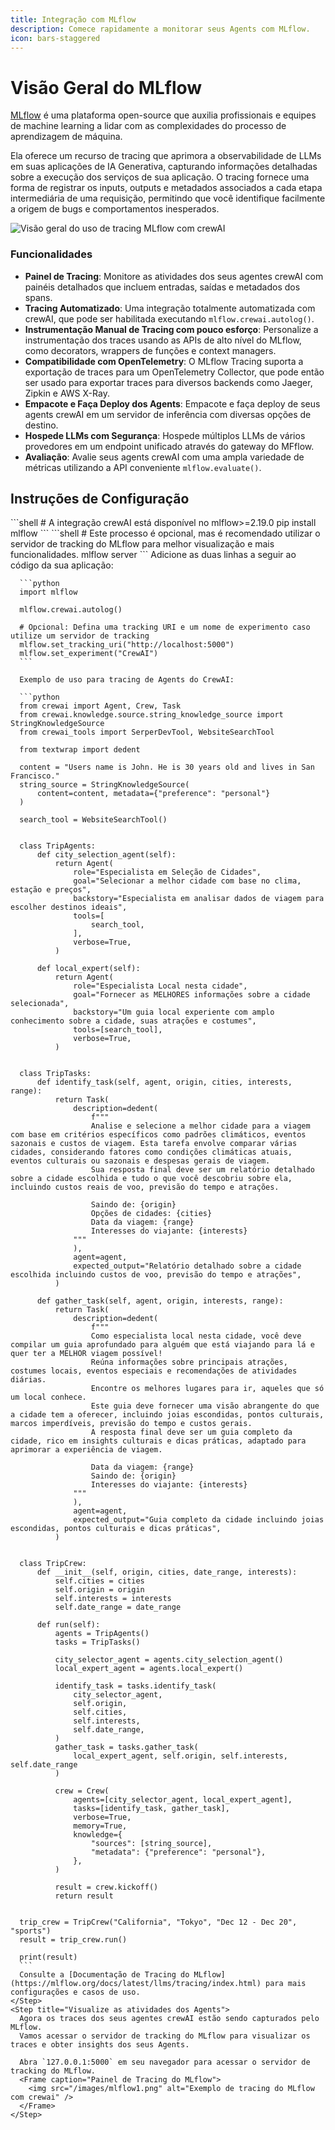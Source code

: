 ```yaml
---
title: Integração com MLflow
description: Comece rapidamente a monitorar seus Agents com MLflow.
icon: bars-staggered
---
```


# Visão Geral do MLflow

[MLflow](https://mlflow.org/) é uma plataforma open-source que auxilia profissionais e equipes de machine learning a lidar com as complexidades do processo de aprendizagem de máquina.

Ela oferece um recurso de tracing que aprimora a observabilidade de LLMs em suas aplicações de IA Generativa, capturando informações detalhadas sobre a execução dos serviços de sua aplicação.
O tracing fornece uma forma de registrar os inputs, outputs e metadados associados a cada etapa intermediária de uma requisição, permitindo que você identifique facilmente a origem de bugs e comportamentos inesperados.

![Visão geral do uso de tracing MLflow com crewAI](/images/mlflow-tracing.gif)

### Funcionalidades

- **Painel de Tracing**: Monitore as atividades dos seus agentes crewAI com painéis detalhados que incluem entradas, saídas e metadados dos spans.
- **Tracing Automatizado**: Uma integração totalmente automatizada com crewAI, que pode ser habilitada executando `mlflow.crewai.autolog()`.
- **Instrumentação Manual de Tracing com pouco esforço**: Personalize a instrumentação dos traces usando as APIs de alto nível do MLflow, como decorators, wrappers de funções e context managers.
- **Compatibilidade com OpenTelemetry**: O MLflow Tracing suporta a exportação de traces para um OpenTelemetry Collector, que pode então ser usado para exportar traces para diversos backends como Jaeger, Zipkin e AWS X-Ray.
- **Empacote e Faça Deploy dos Agents**: Empacote e faça deploy de seus agents crewAI em um servidor de inferência com diversas opções de destino.
- **Hospede LLMs com Segurança**: Hospede múltiplos LLMs de vários provedores em um endpoint unificado através do gateway do MFflow.
- **Avaliação**: Avalie seus agents crewAI com uma ampla variedade de métricas utilizando a API conveniente `mlflow.evaluate()`.

## Instruções de Configuração

<Steps>
    <Step title="Instale o pacote MLflow">
      ```shell
      # A integração crewAI está disponível no mlflow>=2.19.0
      pip install mlflow
      ```
    </Step>
    <Step title="Inicie o servidor de tracking do MFflow">
      ```shell
      # Este processo é opcional, mas é recomendado utilizar o servidor de tracking do MLflow para melhor visualização e mais funcionalidades.
      mlflow server
      ```
    </Step>
    <Step title="Inicialize o MLflow em sua aplicação">
      Adicione as duas linhas a seguir ao código da sua aplicação:

      ```python
      import mlflow

      mlflow.crewai.autolog()

      # Opcional: Defina uma tracking URI e um nome de experimento caso utilize um servidor de tracking
      mlflow.set_tracking_uri("http://localhost:5000")
      mlflow.set_experiment("CrewAI")
      ```
      
      Exemplo de uso para tracing de Agents do CrewAI:

      ```python
      from crewai import Agent, Crew, Task
      from crewai.knowledge.source.string_knowledge_source import StringKnowledgeSource
      from crewai_tools import SerperDevTool, WebsiteSearchTool

      from textwrap import dedent

      content = "Users name is John. He is 30 years old and lives in San Francisco."
      string_source = StringKnowledgeSource(
          content=content, metadata={"preference": "personal"}
      )

      search_tool = WebsiteSearchTool()


      class TripAgents:
          def city_selection_agent(self):
              return Agent(
                  role="Especialista em Seleção de Cidades",
                  goal="Selecionar a melhor cidade com base no clima, estação e preços",
                  backstory="Especialista em analisar dados de viagem para escolher destinos ideais",
                  tools=[
                      search_tool,
                  ],
                  verbose=True,
              )

          def local_expert(self):
              return Agent(
                  role="Especialista Local nesta cidade",
                  goal="Fornecer as MELHORES informações sobre a cidade selecionada",
                  backstory="Um guia local experiente com amplo conhecimento sobre a cidade, suas atrações e costumes",
                  tools=[search_tool],
                  verbose=True,
              )


      class TripTasks:
          def identify_task(self, agent, origin, cities, interests, range):
              return Task(
                  description=dedent(
                      f"""
                      Analise e selecione a melhor cidade para a viagem com base em critérios específicos como padrões climáticos, eventos sazonais e custos de viagem. Esta tarefa envolve comparar várias cidades, considerando fatores como condições climáticas atuais, eventos culturais ou sazonais e despesas gerais de viagem.
                      Sua resposta final deve ser um relatório detalhado sobre a cidade escolhida e tudo o que você descobriu sobre ela, incluindo custos reais de voo, previsão do tempo e atrações.

                      Saindo de: {origin}
                      Opções de cidades: {cities}
                      Data da viagem: {range}
                      Interesses do viajante: {interests}
                  """
                  ),
                  agent=agent,
                  expected_output="Relatório detalhado sobre a cidade escolhida incluindo custos de voo, previsão do tempo e atrações",
              )

          def gather_task(self, agent, origin, interests, range):
              return Task(
                  description=dedent(
                      f"""
                      Como especialista local nesta cidade, você deve compilar um guia aprofundado para alguém que está viajando para lá e quer ter a MELHOR viagem possível!
                      Reúna informações sobre principais atrações, costumes locais, eventos especiais e recomendações de atividades diárias.
                      Encontre os melhores lugares para ir, aqueles que só um local conhece.
                      Este guia deve fornecer uma visão abrangente do que a cidade tem a oferecer, incluindo joias escondidas, pontos culturais, marcos imperdíveis, previsão do tempo e custos gerais.
                      A resposta final deve ser um guia completo da cidade, rico em insights culturais e dicas práticas, adaptado para aprimorar a experiência de viagem.

                      Data da viagem: {range}
                      Saindo de: {origin}
                      Interesses do viajante: {interests}
                  """
                  ),
                  agent=agent,
                  expected_output="Guia completo da cidade incluindo joias escondidas, pontos culturais e dicas práticas",
              )


      class TripCrew:
          def __init__(self, origin, cities, date_range, interests):
              self.cities = cities
              self.origin = origin
              self.interests = interests
              self.date_range = date_range

          def run(self):
              agents = TripAgents()
              tasks = TripTasks()

              city_selector_agent = agents.city_selection_agent()
              local_expert_agent = agents.local_expert()

              identify_task = tasks.identify_task(
                  city_selector_agent,
                  self.origin,
                  self.cities,
                  self.interests,
                  self.date_range,
              )
              gather_task = tasks.gather_task(
                  local_expert_agent, self.origin, self.interests, self.date_range
              )

              crew = Crew(
                  agents=[city_selector_agent, local_expert_agent],
                  tasks=[identify_task, gather_task],
                  verbose=True,
                  memory=True,
                  knowledge={
                      "sources": [string_source],
                      "metadata": {"preference": "personal"},
                  },
              )

              result = crew.kickoff()
              return result


      trip_crew = TripCrew("California", "Tokyo", "Dec 12 - Dec 20", "sports")
      result = trip_crew.run()

      print(result)
      ```
      Consulte a [Documentação de Tracing do MLflow](https://mlflow.org/docs/latest/llms/tracing/index.html) para mais configurações e casos de uso.
    </Step>
    <Step title="Visualize as atividades dos Agents">
      Agora os traces dos seus agentes crewAI estão sendo capturados pelo MLflow.
      Vamos acessar o servidor de tracking do MLflow para visualizar os traces e obter insights dos seus Agents.

      Abra `127.0.0.1:5000` em seu navegador para acessar o servidor de tracking do MLflow.
      <Frame caption="Painel de Tracing do MLflow">
        <img src="/images/mlflow1.png" alt="Exemplo de tracing do MLflow com crewai" />
      </Frame>
    </Step>
</Steps>